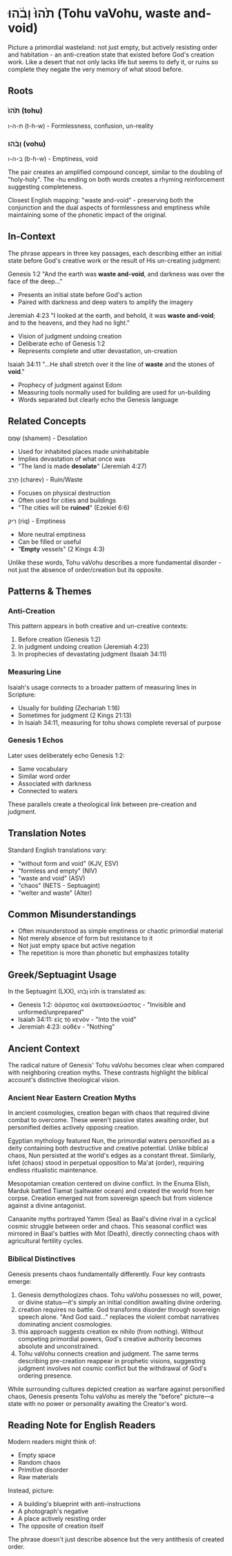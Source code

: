 # תֹ֙הוּ֙ וָבֹ֔הוּ (Tohu vaVohu, waste and-void)

Picture a primordial wasteland: not just empty, but actively resisting order and habitation \- an anti-creation state that existed before God's creation work. Like a desert that not only lacks life but seems to defy it, or ruins so complete they negate the very memory of what stood before.

## Roots

### תֹ֙הוּ֙ (tohu)

ת-ה-ו (t-h-w) \- Formlessness, confusion, un-reality

### וָבֹ֔הוּ (vohu)

ב-ה-ו (b-h-w) \- Emptiness, void

The pair creates an amplified compound concept, similar to the doubling of "holy-holy". The \-hu ending on both words creates a rhyming reinforcement suggesting completeness.

Closest English mapping: "waste and-void" \- preserving both the conjunction and the dual aspects of formlessness and emptiness while maintaining some of the phonetic impact of the original.

## In-Context

The phrase appears in three key passages, each describing either an initial state before God's creative work or the result of His un-creating judgment:

Genesis 1:2 "And the earth was **waste and-void**, and darkness was over the face of the deep..."

- Presents an initial state before God's action
- Paired with darkness and deep waters to amplify the imagery

Jeremiah 4:23 "I looked at the earth, and behold, it was **waste and-void**; and to the heavens, and they had no light."

- Vision of judgment undoing creation
- Deliberate echo of Genesis 1:2
- Represents complete and utter devastation, un-creation

Isaiah 34:11 "...He shall stretch over it the line of **waste** and the stones of **void**."

- Prophecy of judgment against Edom
- Measuring tools normally used for building are used for un-building
- Words separated but clearly echo the Genesis language

## Related Concepts

שָׁמֵם (shamem) \- Desolation

- Used for inhabited places made uninhabitable
- Implies devastation of what once was
- "The land is made **desolate**" (Jeremiah 4:27)

חָרֵב (charev) \- Ruin/Waste

- Focuses on physical destruction
- Often used for cities and buildings
- "The cities will be **ruined**" (Ezekiel 6:6)

רִיק (riq) \- Emptiness

- More neutral emptiness
- Can be filled or useful
- "**Empty** vessels" (2 Kings 4:3)

Unlike these words, Tohu vaVohu describes a more fundamental disorder \- not just the absence of order/creation but its opposite.

## Patterns & Themes

### Anti-Creation

This pattern appears in both creative and un-creative contexts:

1. Before creation (Genesis 1:2)
2. In judgment undoing creation (Jeremiah 4:23)
3. In prophecies of devastating judgment (Isaiah 34:11)

### Measuring Line

Isaiah's usage connects to a broader pattern of measuring lines in Scripture:

- Usually for building (Zechariah 1:16)
- Sometimes for judgment (2 Kings 21:13)
- In Isaiah 34:11, measuring for tohu shows complete reversal of purpose

### Genesis 1 Echos

Later uses deliberately echo Genesis 1:2:

- Same vocabulary
- Similar word order
- Associated with darkness
- Connected to waters

These parallels create a theological link between pre-creation and judgment.

## Translation Notes

Standard English translations vary:

- "without form and void" (KJV, ESV)
- "formless and empty" (NIV)
- "waste and void" (ASV)
- "chaos" (NETS \- Septuagint)
- "welter and waste" (Alter)

## Common Misunderstandings

- Often misunderstood as simple emptiness or chaotic primordial material
- Not merely absence of form but resistance to it
- Not just empty space but active negation
- The repetition is more than phonetic but emphasizes totality

## Greek/Septuagint Usage

In the Septuagint (LXX), תֹ֙הוּ֙ וָבֹ֔הוּ is translated as:

- Genesis 1:2: ἀόρατος καὶ ἀκατασκεύαστος \- "Invisible and unformed/unprepared"
- Isaiah 34:11: εἰς τὸ κενὸν \- "Into the void"
- Jeremiah 4:23: οὐθέν \- "Nothing"

## Ancient Context

The radical nature of Genesis' Tohu vaVohu becomes clear when compared with neighboring creation myths. These contrasts highlight the biblical account's distinctive theological vision.

### Ancient Near Eastern Creation Myths

In ancient cosmologies, creation began with chaos that required divine combat to overcome. These weren't passive states awaiting order, but personified deities actively opposing creation.

Egyptian mythology featured Nun, the primordial waters personified as a deity containing both destructive and creative potential. Unlike biblical chaos, Nun persisted at the world's edges as a constant threat. Similarly, Isfet (chaos) stood in perpetual opposition to Ma'at (order), requiring endless ritualistic maintenance.

Mesopotamian creation centered on divine conflict. In the Enuma Elish, Marduk battled Tiamat (saltwater ocean) and created the world from her corpse. Creation emerged not from sovereign speech but from violence against a divine antagonist.

Canaanite myths portrayed Yamm (Sea) as Baal's divine rival in a cyclical cosmic struggle between order and chaos. This seasonal conflict was mirrored in Baal's battles with Mot (Death), directly connecting chaos with agricultural fertility cycles.

### Biblical Distinctives

Genesis presents chaos fundamentally differently. Four key contrasts emerge:

1. Genesis demythologizes chaos. Tohu vaVohu possesses no will, power, or divine status—it's simply an initial condition awaiting divine ordering.
2. creation requires no battle. God transforms disorder through sovereign speech alone. "And God said..." replaces the violent combat narratives dominating ancient cosmologies.
3. this approach suggests creation ex nihilo (from nothing). Without competing primordial powers, God's creative authority becomes absolute and unconstrained.
4. Tohu vaVohu connects creation and judgment. The same terms describing pre-creation reappear in prophetic visions, suggesting judgment involves not cosmic conflict but the withdrawal of God's ordering presence.

While surrounding cultures depicted creation as warfare against personified chaos, Genesis presents Tohu vaVohu as merely the "before" picture—a state with no power or personality awaiting the Creator's word.

## Reading Note for English Readers

Modern readers might think of:

- Empty space
- Random chaos
- Primitive disorder
- Raw materials

Instead, picture:

- A building's blueprint with anti-instructions
- A photograph's negative
- A place actively resisting order
- The opposite of creation itself

The phrase doesn't just describe absence but the very antithesis of created order.
